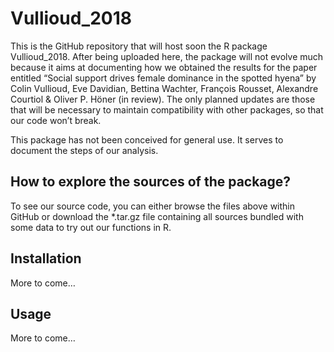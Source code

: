 # Vullioud_2018

This is the GitHub repository that will host soon the R package Vullioud_2018.
After being uploaded here, the package will not evolve much because it aims at documenting how we obtained the
results for the paper entitled "Social support drives female dominance in the spotted hyena" by Colin Vullioud,
Eve Davidian, Bettina Wachter, François Rousset, Alexandre Courtiol & Oliver P. Höner (in review).
The only planned updates are those that will be necessary to maintain
compatibility with other packages, so that our code won't break.

This package has not been conceived for general use. It serves to document the
steps of our analysis.


## How to explore the sources of the package?

To see our source code, you can either browse the files above within GitHub or 
download the *.tar.gz file containing all sources bundled with some data to 
try out our functions in R.


## Installation

More to come...

## Usage

More to come...
